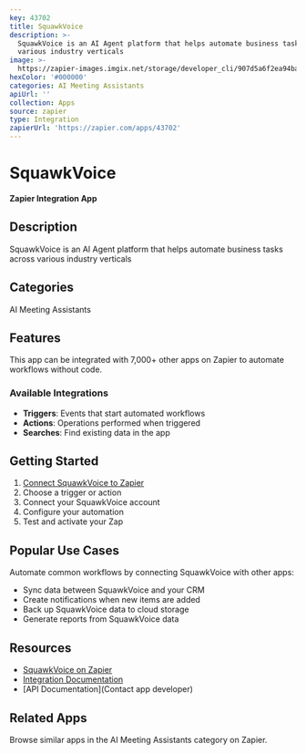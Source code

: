 ```yaml
---
key: 43702
title: SquawkVoice
description: >-
  SquawkVoice is an AI Agent platform that helps automate business tasks across
  various industry verticals
image: >-
  https://zapier-images.imgix.net/storage/developer_cli/907d5a6f2ea94ba00a599a5c3fa2f7ca.png?auto=format%2Ccompress&ixlib=python-3.0.0&q=50
hexColor: '#000000'
categories: AI Meeting Assistants
apiUrl: ''
collection: Apps
source: zapier
type: Integration
zapierUrl: 'https://zapier.com/apps/43702'
---
```

# SquawkVoice

**Zapier Integration App**

## Description

SquawkVoice is an AI Agent platform that helps automate business tasks across various industry verticals

## Categories

AI Meeting Assistants

## Features

This app can be integrated with 7,000+ other apps on Zapier to automate workflows without code.

### Available Integrations

- **Triggers**: Events that start automated workflows
- **Actions**: Operations performed when triggered
- **Searches**: Find existing data in the app

## Getting Started

1. [Connect SquawkVoice to Zapier](https://zapier.com/apps/43702)
2. Choose a trigger or action
3. Connect your SquawkVoice account
4. Configure your automation
5. Test and activate your Zap

## Popular Use Cases

Automate common workflows by connecting SquawkVoice with other apps:

- Sync data between SquawkVoice and your CRM
- Create notifications when new items are added
- Back up SquawkVoice data to cloud storage
- Generate reports from SquawkVoice data

## Resources

- [SquawkVoice on Zapier](https://zapier.com/apps/43702)
- [Integration Documentation](https://zapier.com/apps/43702/integrations)
- [API Documentation](Contact app developer)

## Related Apps

Browse similar apps in the AI Meeting Assistants category on Zapier.
